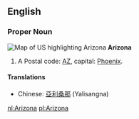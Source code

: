 ==English==

===Proper Noun===
{{wikipedia}}
[[Image:Map of USA highlighting Arizona.png|thumb|right|Map of US highlighting Arizona]]
'''Arizona'''
# A {{USstate}}  Postal code: [[AZ]], capital: [[Phoenix]].

====Translations====
*Chinese: [[亞利桑那]] (Yalisangna)

[[nl:Arizona]]
[[pl:Arizona]]